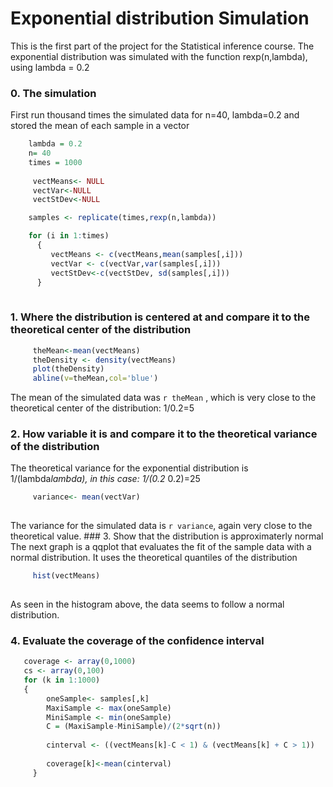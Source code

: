 Exponential distribution Simulation 
========================================================

This is the first part of the project for the Statistical inference course.
The exponential distribution was simulated with the function rexp(n,lambda), using lambda = 0.2

### 0. The simulation
First run thousand times the simulated data for n=40, lambda=0.2 and stored the mean of each sample in a vector

```r

    lambda = 0.2
    n= 40
    times = 1000
    
     vectMeans<- NULL
     vectVar<-NULL
     vectStDev<-NULL

    samples <- replicate(times,rexp(n,lambda))

    for (i in 1:times)
      {
         vectMeans <- c(vectMeans,mean(samples[,i]))
         vectVar <- c(vectVar,var(samples[,i]))
         vectStDev<-c(vectStDev, sd(samples[,i]))
      }
    
```

### 1. Where the distribution is centered at and compare it to the theoretical center of the distribution

```r
     theMean<-mean(vectMeans)
     theDensity <- density(vectMeans)
     plot(theDensity)
     abline(v=theMean,col='blue')
```
The mean of the simulated data was `r theMean` , which is very close to the theoretical center of the distribution: 1/0.2=5

### 2.  How variable it is and compare it to the theoretical variance of the distribution
The theoretical variance for the exponential distribution is 1/(lambda*lambda), in this case: 1/(0.2 * 0.2)=25

```r
  
     variance<- mean(vectVar)
   
```
The variance for the simulated data is `r variance`,  again very close to the theoretical value.
### 3. Show that the distribution is approximaterly normal
The next graph is a qqplot that evaluates the fit of the sample data with a normal distribution. It uses the theoretical quantiles of the distribution
```r
      
     hist(vectMeans)
     
```
As seen in the histogram above, the data seems to follow a  normal distribution.


### 4.  Evaluate the coverage of the confidence interval

```r
   coverage <- array(0,1000) 
   cs <- array(0,100)
   for (k in 1:1000)
   {
        oneSample<- samples[,k]
        MaxiSample <- max(oneSample)
        MiniSample <- min(oneSample)
        C = (MaxiSample-MiniSample)/(2*sqrt(n))
        
        cinterval <- ((vectMeans[k]-C < 1) & (vectMeans[k] + C > 1))
        
        coverage[k]<-mean(cinterval)
     }
  

```

